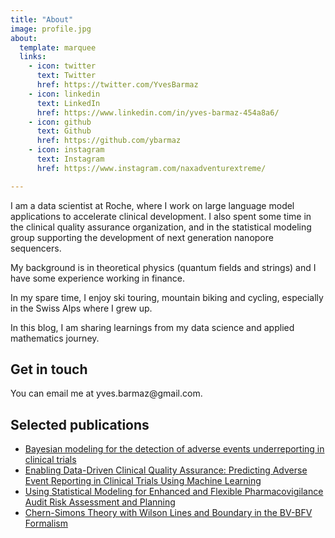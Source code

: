 ```yaml
---
title: "About"
image: profile.jpg
about:
  template: marquee
  links:
    - icon: twitter
      text: Twitter
      href: https://twitter.com/YvesBarmaz
    - icon: linkedin
      text: LinkedIn
      href: https://www.linkedin.com/in/yves-barmaz-454a8a6/
    - icon: github
      text: Github
      href: https://github.com/ybarmaz
    - icon: instagram
      text: Instagram
      href: https://www.instagram.com/naxadventurextreme/

---
```


I am a data scientist at Roche, where I work on large language model applications to accelerate clinical development. I also spent some time in the clinical quality assurance organization, and in the statistical modeling group supporting the development of next generation nanopore sequencers.

My background is in theoretical physics (quantum fields and strings) and I have some experience working in finance.

In my spare time, I enjoy ski touring, mountain biking and cycling, especially in the Swiss Alps where I grew up.

In this blog, I am sharing learnings from my data science and applied mathematics journey.
  
## Get in touch
You can email me at yves.barmaz@gmail.com.

## Selected publications
- [Bayesian modeling for the detection of adverse events underreporting in clinical trials](https://link.springer.com/article/10.1007/s40264-021-01094-8)
- [Enabling Data-Driven Clinical Quality Assurance: Predicting Adverse Event Reporting in Clinical Trials Using Machine Learning](https://link.springer.com/article/10.1007/s40264-019-00831-4)
- [Using Statistical Modeling for Enhanced and Flexible Pharmacovigilance Audit Risk Assessment and Planning](https://link.springer.com/article/10.1007/s43441-020-00205-4)
- [Chern-Simons Theory with Wilson Lines and Boundary in the BV-BFV Formalism](https://www.sciencedirect.com/science/article/pii/S0393044013000132)
